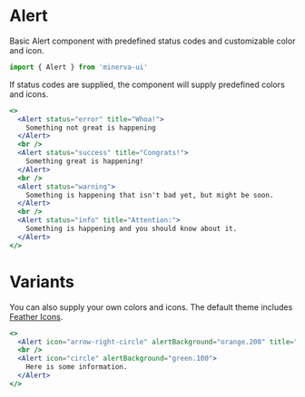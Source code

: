 
<Meta title="Elements|Alert" component={Alert} />

# Alert

Basic Alert component with predefined status codes and customizable color and icon.

```js
import { Alert } from 'minerva-ui'
```

If status codes are supplied, the component will supply predefined colors and icons.

```jsx
<>
  <Alert status="error" title="Whoa!">
    Something not great is happening
  </Alert>
  <br />
  <Alert status="success" title="Congrats!">
    Something great is happening!
  </Alert>
  <br />
  <Alert status="warning">
    Something is happening that isn't bad yet, but might be soon.
  </Alert>
  <br />
  <Alert status="info" title="Attention:">
    Something is happening and you should know about it.
  </Alert>
</>
```

<Props of={Alert} />

# Variants

You can also supply your own colors and icons. The default theme includes [Feather Icons](https://feathericons.com/).

```jsx
<>
  <Alert icon="arrow-right-circle" alertBackground="orange.200" title="Alert!!!" />
  <br />
  <Alert icon="circle" alertBackground="green.100">
    Here is some information.
  </Alert>
</>
```

<Props of={Alert} />